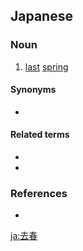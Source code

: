 ==Japanese==
{{ja-kanjitab|きょ|しゅん|yomi=on}}

===Noun===
{{ja-noun|きょしゅん}}

# [[last]] [[spring]]

====Synonyms====
* {{ja-r|昨春|さくしゅん}}

====Related terms====
* {{ja-r|来春|らいしゅん|gloss=next spring}}
* {{ja-r|今春|こんしゅん|gloss=this spring}}

===References===
* {{R:Kojien}}

[[ja:去春]]
